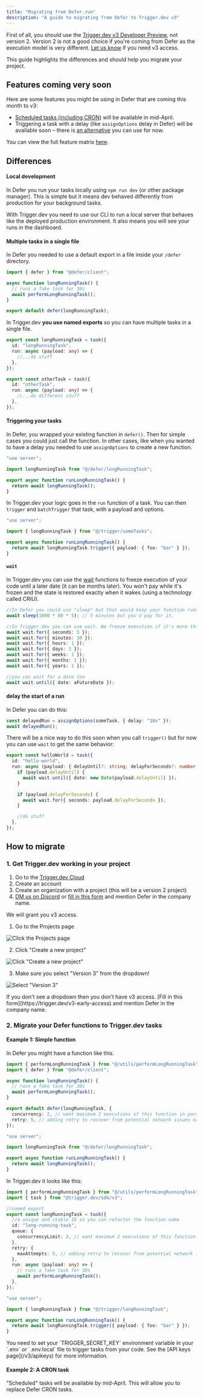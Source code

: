 ```yaml
---
title: "Migrating from Defer.run"
description: "A guide to migrating from Defer to Trigger.dev v3"
---
```


First of all, you should use the [Trigger.dev v3 Developer Preview](https://trigger.dev/blog/v3-developer-preview-launch/), not version 2. Version 2 is not a good choice if you're coming from Defer as the execution model is very different. [Let us know](https://) if you need v3 access.

This guide highlights the differences and should help you migrate your project.

## Features coming very soon

Here are some features you might be using in Defer that are coming this month to v3:

- [Scheduled tasks (including CRON)](/v3/tasks-scheduled) will be available in mid-April.
- Triggering a task with a delay (like `assignOptions` delay in Defer) will be available soon – there is [an alternative](#delay) you can use for now.

You can view the full feature matrix [here](/v3/feature-matrix).

## Differences

#### Local development

In Defer you run your tasks locally using `npm run dev` (or other package manager). This is simple but it means dev behaved differently from production for your background tasks.

With Trigger.dev you need to use our CLI to run a local server that behaves like the deployed production environment. It also means you will see your runs in the dashboard.

#### Multiple tasks in a single file

In Defer you needed to use a default export in a file inside your `/defer` directory.

```ts /defer/longRunningTask.ts
import { defer } from "@defer/client";

async function longRunningTask() {
  // runs a fake task for 30s
  await performLongRunningTask();
}

export default defer(longRunningTask);
```

In Trigger.dev **you use named exports** so you can have multiple tasks in a single file.

```ts /trigger/someTasks.ts
export const longRunningTask = task({
  id: "longRunningTask",
  run: async (payload: any) => {
    //...do stuff
  },
});

export const otherTask = task({
  id: "otherTask",
  run: async (payload: any) => {
    //...do different stuff
  },
});
```

#### Triggering your tasks

In Defer, you wrapped your existing function in `defer()`. Then for simple cases you could just call the function. In other cases, like when you wanted to have a delay you needed to use `assignOptions` to create a new function.

```ts /app/actions/actions.ts
"use server";

import longRunningTask from "@/defer/longRunningTask";

export async function runLongRunningTask() {
  return await longRunningTask();
}
```

In Trigger.dev your logic goes in the `run` function of a task. You can then `trigger` and `batchTrigger` that task, with a payload and options.

```ts /app/actions/actions.ts
"use server";

import { longRunningTask } from "@/trigger/someTasks";

export async function runLongRunningTask() {
  return await longRunningTask.trigger({ payload: { foo: "bar" } });
}
```

#### `wait`

In Trigger.dev you can use the [wait](/v3/wait) functions to freeze execution of your code until a later date (it can be months later). You won't pay while it's frozen and the state is restored exactly when it wakes (using a technology called CRIU).

```ts
//In Defer you could use "sleep" but that would keep your function running.
await sleep(1000 * 60 * 5); // 5 minutes but you'd pay for it.

//In Trigger.dev you can use wait. We freeze execution if it's more than 30s
await wait.for({ seconds: 5 });
await wait.for({ minutes: 10 });
await wait.for({ hours: 1 });
await wait.for({ days: 1 });
await wait.for({ weeks: 1 });
await wait.for({ months: 1 });
await wait.for({ years: 1 });

//you can wait for a date too
await wait.until({ date: aFutureDate });
```

#### delay the start of a run

In Defer you can do this:

```ts
const delayedRun = assignOptions(someTask, { delay: "10s" });
await delayedRun();
```

There will be a nice way to do this soon when you call `trigger()` but for now you can use `wait` to get the same behavior:

```ts
export const helloWorld = task({
  id: "hello-world",
  run: async (payload: { delayUntil?: string; delayForSeconds?: number }) => {
    if (payload.delayUntil) {
      await wait.until({ date: new Date(payload.delayUntil) });
    }

    if (payload.delayForSeconds) {
      await wait.for({ seconds: payload.delayForSeconds });
    }

    //do stuff
  },
});
```

## How to migrate

### 1. Get Trigger.dev working in your project

<Steps>

<Step title="Create an organization on Trigger.dev">

1. Go to the [Trigger.dev Cloud](https://cloud.trigger.dev)
2. Create an account
3. Create an organization with a project (this will be a version 2 project)
4. [DM us on Discord](https://trigger.dev/discord) or [fill in this form](https://trigger.dev/v3-early-access) and mention Defer in the company name.

We will grant you v3 access.

</Step>

<Step title="Create a v3 project">

1. Go to the Projects page

![Click the Projects page](/images/v3/sidemenu-projects.png)

2. Click "Create a new project"

![Click "Create a new project"](/images/v3/projects-new-button.png)

3. Make sure you select "Version 3" from the dropdown!

![Select "Version 3"](/images/v3/projects-new-v3.png)

<Warning>
  If you don't see a dropdown then you don't have v3 access. [Fill in this
  form](https://trigger.dev/v3-early-access) and mention Defer in the company name.
</Warning>

</Step>

<Snippet file="v3/step-cli-init.mdx" />
<Snippet file="v3/step-cli-dev.mdx" />
<Snippet file="v3/step-run-test.mdx" />
<Snippet file="v3/step-view-run.mdx" />

</Steps>

### 2. Migrate your Defer functions to Trigger.dev tasks

#### Example 1: Simple function

In Defer you might have a function like this.

<CodeGroup>

```ts /defer/longRunningTask.ts
import { performLongRunningTask } from "@/utils/performLongRunningTask";
import { defer } from "@defer/client";

async function longRunningTask() {
  // runs a fake task for 30s
  await performLongRunningTask();
}

export default defer(longRunningTask, {
  concurrency: 2, // want maximum 2 executions of this function in parallel
  retry: 5, // adding retry to recover from potential network issues or rate limiting
});
```

```ts /app/actions/actions.ts
"use server";

import longRunningTask from "@/defer/longRunningTask";

export async function runLongRunningTask() {
  return await longRunningTask();
}
```

</CodeGroup>

In Trigger.dev it looks like this:

<CodeGroup>

```ts /trigger/someTasks.ts
import { performLongRunningTask } from "@/utils/performLongRunningTask";
import { task } from "@trigger.dev/sdk/v3";

//named export
export const longRunningTask = task({
  //a unique and stable ID so you can refactor the function name
  id: "long-running-task",
  queue: {
    concurrencyLimit: 2, // want maximum 2 executions of this function in parallel
  },
  retry: {
    maxAttempts: 5, // adding retry to recover from potential network issues or rate limiting
  },
  run: async (payload: any) => {
    // runs a fake task for 30s
    await performLongRunningTask();
  },
});
```

```ts /app/actions/actions.ts
"use server";

import { longRunningTask } from "@/trigger/longRunningTask";

export async function runLongRunningTask() {
  return await longRunningTask.trigger({ payload: { foo: "bar" } });
}
```

</CodeGroup>

<Warning>
  You need to set your `TRIGGER_SECRET_KEY` environment variable in your `.env` or `.env.local` file
  to trigger tasks from your code. See the [API keys page](/v3/apikeys) for more information.
</Warning>

#### Example 2: A CRON task

<Warning>
  "Scheduled" tasks will be available by mid-April. This will allow you to replace Defer CRON tasks.
</Warning>
